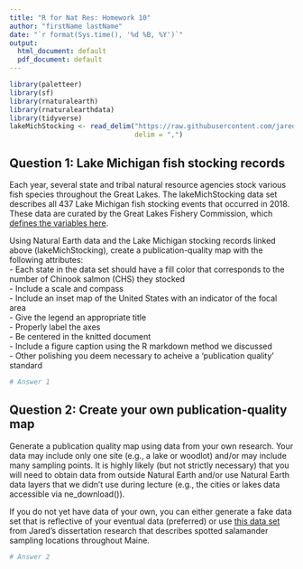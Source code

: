 ---
title: "R for Nat Res: Homework 10"
author: "firstName lastName"
date: "`r format(Sys.time(), '%d %B, %Y')`"
output:
  html_document: default
  pdf_document: default
---

```{r}
library(paletteer)
library(sf)
library(rnaturalearth)
library(rnaturalearthdata)
library(tidyverse)
lakeMichStocking <- read_delim("https://raw.githubusercontent.com/jaredhomola/RforNatRes/gh-pages/lakeMichigan2018Stocking.csv",
                               delim = ",")
```


## Question 1: Lake Michigan fish stocking records
Each year, several state and tribal natural resource agencies stock various fish species throughout the Great Lakes. The lakeMichStocking data set describes all 437 Lake Michigan fish stocking events that occurred in 2018. These data are curated by the Great Lakes Fishery Commission, which [defines the variables here](http://www.glfc.org/fishstocking/dbstruct.htm).  

Using Natural Earth data and the Lake Michigan stocking records linked above (lakeMichStocking), create a publication-quality map with the following attributes:  
- Each state in the data set should have a fill color that corresponds to the number of Chinook salmon (CHS) they stocked  
- Include a scale and compass   
- Include an inset map of the United States with an indicator of the focal area  
- Give the legend an appropriate title  
- Properly label the axes  
- Be centered in the knitted document  
- Include a figure caption using the R markdown method we discussed  
- Other polishing you deem necessary to acheive a 'publication quality' standard   

```{r message = FALSE, warning = FALSE}
# Answer 1


```

## Question 2: Create your own publication-quality map    
Generate a publication quality map using data from your own research. Your data may include only one site (e.g., a lake or woodlot) and/or may include many sampling points. It is highly likely (but not strictly necessary) that you will need to obtain data from outside Natural Earth and/or use Natural Earth data layers that we didn't use during lecture (e.g., the cities or lakes data accessible via ne_download()).  

If you do not yet have data of your own, you can either generate a fake data set that is reflective of your eventual data (preferred) or use [this data set](https://raw.githubusercontent.com/jaredhomola/VPLandscapeGenetics/master/extData/SS_lat_long.txt) from Jared's dissertation research that describes spotted salamander sampling locations throughout Maine.    

```{r}
# Answer 2


```
